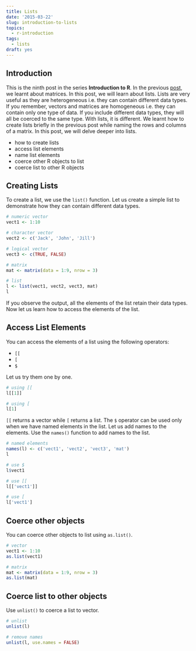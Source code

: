 ```yaml
---
title: Lists
date: '2015-03-22'
slug: introduction-to-lists
topics:
  - r-introduction
tags:
  - lists
draft: yes
---
```


## Introduction

This is the ninth post in the series **Introduction to R**. In the previous [post](), we learnt about matrices. In this post, we will learn about lists. Lists are very useful as they are heterogeneous i.e. they can contain different data types. If you remember, vectors and matrices are homogeneous i.e. they can contain only one type of data. If you include different data types, they will all be coerced to the same type. With lists, it is different. We learnt how to create lists briefly in the previous post while naming the rows and columns of a matrix. In this post, we will delve deeper into lists.

- how to create lists
- access list elements
- name list elements
- coerce other R objects to list
- coerce list to other R objects

## Creating Lists

To create a list, we use the `list()` function. Let us create a simple list to demonstrate how they can contain different data types.

```r
# numeric vector
vect1 <- 1:10

# character vector 
vect2 <- c('Jack', 'John', 'Jill')

# logical vector
vect3 <- c(TRUE, FALSE)

# matrix
mat <- matrix(data = 1:9, nrow = 3)

# list
l <- list(vect1, vect2, vect3, mat)
l
```

If you observe the output, all the elements of the list retain their data types. Now let us learn how to access the elements of the list.

## Access List Elements

You can access the elements of a list using the following operators:

- `[[`
- `[`
- `$`

Let us try them one by one.

```r
# using [[
l[[1]]

# using [
l[1]
```

`[[` returns a vector while `[` returns a list. The `$` operator can be used only when we have named elements in the list. Let us add names to the elements. Use the `names()` function to add names to the list.

```r
# named elements
names(l) <- c('vect1', 'vect2', 'vect3', 'mat')
l

# use $
l$vect1

# use [[
l[['vect1']]

# use [
l['vect1']
```

## Coerce other objects

You can coerce other objects to list using `as.list()`.

```r
# vector
vect1 <- 1:10
as.list(vect1)

# matrix
mat <- matrix(data = 1:9, nrow = 3)
as.list(mat)
```

## Coerce list to other objects

Use `unlist()` to coerce a list to vector.

```r
# unlist
unlist(l)

# remove names
unlist(l, use.names = FALSE)
```














